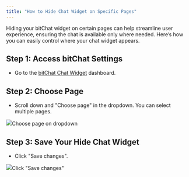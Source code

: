 ```yaml
---
title: "How to Hide Chat Widget on Specific Pages"
---
```


Hiding your bitChat widget on certain pages can help streamline user experience, ensuring the chat is available only where needed. Here’s how you can easily control where your chat widget appears.

## **Step 1: Access bitChat Settings**

* Go to the [bitChat Chat Widget](https://app.bitbybit.studio/bitchat/wa-widget) dashboard.

## **Step 2: Choose Page**

* Scroll down and "Choose page" in the dropdown. You can select multiple pages.  


![](https://cdn.prod.website-files.com/659655f5b20d395a5c69efcf/66fe691543b93841e27aba4c_AD_4nXfe5O5ARDmcpCxAFfTMVDzKFYg4K7zI8Z-JZg1rjHIB-2lu_aFM32jzcCvrqvWNBTs93ON2Tmh994Eh7HqXM2Qx-j0lPkUWW1PQJhX22bErTSb7JvqYMso-WkzWPMDt8tU3sL4TQ1euScuKU0zapSseo7cJ.png)Choose page on dropdown‍

## **Step 3: Save Your Hide Chat Widget**

* Click "Save changes".  


![](https://cdn.prod.website-files.com/659655f5b20d395a5c69efcf/66ff4e96dd07492f0ca27318_66fe685d5d78b249df1e1da0_AD_4nXfMEwmXptvBBdLzfO3EOuB2nz-Jx9Z2kxQrFCB-ra5eKGv4mcrmBYlkXxIUEfNxIcFo514grcgpErcE6zCgQxvY5ld1RUDFcgMDPc_4q3Yr8PqwnTVec3-hIrTFq5FGJc4lfzn1bj3JlWeJHPfneFldX-pb.png)Click "Save changes"
